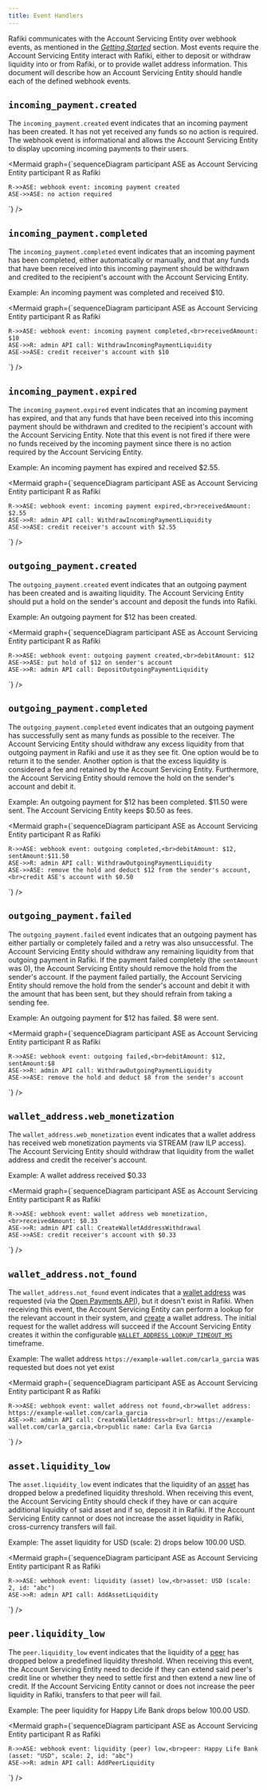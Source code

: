 ```yaml
---
title: Event Handlers
---
```



Rafiki communicates with the Account Servicing Entity over webhook events, as mentioned in the [_Getting Started_](./getting-started) section. Most events require the Account Servicing Entity interact with Rafiki, either to deposit or withdraw liquidity into or from Rafiki, or to provide wallet address information. This document will describe how an Account Servicing Entity should handle each of the defined webhook events.

## `incoming_payment.created`

The `incoming_payment.created` event indicates that an incoming payment has been created. It has not yet received any funds so no action is required. The webhook event is informational and allows the Account Servicing Entity to display upcoming incoming payments to their users.

<Mermaid
  graph={`sequenceDiagram
    participant ASE as Account Servicing Entity
    participant R as Rafiki

    R->>ASE: webhook event: incoming payment created
    ASE->>ASE: no action required

`}
/>

## `incoming_payment.completed`

The `incoming_payment.completed` event indicates that an incoming payment has been completed, either automatically or manually, and that any funds that have been received into this incoming payment should be withdrawn and credited to the recipient's account with the Account Servicing Entity.

Example: An incoming payment was completed and received $10.

<Mermaid
  graph={`sequenceDiagram
    participant ASE as Account Servicing Entity
    participant R as Rafiki

    R->>ASE: webhook event: incoming payment completed,<br>receivedAmount: $10
    ASE->>R: admin API call: WithdrawIncomingPaymentLiquidity
    ASE->>ASE: credit receiver's account with $10

`}
/>

## `incoming_payment.expired`

The `incoming_payment.expired` event indicates that an incoming payment has expired, and that any funds that have been received into this incoming payment should be withdrawn and credited to the recipient's account with the Account Servicing Entity. Note that this event is not fired if there were no funds received by the incoming payment since there is no action required by the Account Servicing Entity.

Example: An incoming payment has expired and received $2.55.

<Mermaid
  graph={`sequenceDiagram
    participant ASE as Account Servicing Entity
    participant R as Rafiki

    R->>ASE: webhook event: incoming payment expired,<br>receivedAmount: $2.55
    ASE->>R: admin API call: WithdrawIncomingPaymentLiquidity
    ASE->>ASE: credit receiver's account with $2.55

`}
/>

## `outgoing_payment.created`

The `outgoing_payment.created` event indicates that an outgoing payment has been created and is awaiting liquidity. The Account Servicing Entity should put a hold on the sender's account and deposit the funds into Rafiki.

Example: An outgoing payment for $12 has been created.

<Mermaid
  graph={`sequenceDiagram
    participant ASE as Account Servicing Entity
    participant R as Rafiki

    R->>ASE: webhook event: outgoing payment created,<br>debitAmount: $12
    ASE->>ASE: put hold of $12 on sender's account
    ASE->>R: admin API call: DepositOutgoingPaymentLiquidity

`}
/>

## `outgoing_payment.completed`

The `outgoing_payment.completed` event indicates that an outgoing payment has successfully sent as many funds as possible to the receiver. The Account Servicing Entity should withdraw any excess liquidity from that outgoing payment in Rafiki and use it as they see fit. One option would be to return it to the sender. Another option is that the excess liquidity is considered a fee and retained by the Account Servicing Entity. Furthermore, the Account Servicing Entity should remove the hold on the sender's account and debit it.

Example: An outgoing payment for $12 has been completed. $11.50 were sent. The Account Servicing Entity keeps $0.50 as fees.

<Mermaid
  graph={`sequenceDiagram
    participant ASE as Account Servicing Entity
    participant R as Rafiki

    R->>ASE: webhook event: outgoing completed,<br>debitAmount: $12, sentAmount:$11.50
    ASE->>R: admin API call: WithdrawOutgoingPaymentLiquidity
    ASE->>ASE: remove the hold and deduct $12 from the sender's account,<br>credit ASE's account with $0.50

`}
/>

## `outgoing_payment.failed`

The `outgoing_payment.failed` event indicates that an outgoing payment has either partially or completely failed and a retry was also unsuccessful. The Account Servicing Entity should withdraw any remaining liquidity from that outgoing payment in Rafiki. If the payment failed completely (the `sentAmount` was 0), the Account Servicing Entity should remove the hold from the sender's account. If the payment failed partially, the Account Servicing Entity should remove the hold from the sender's account and debit it with the amount that has been sent, but they should refrain from taking a sending fee.

Example: An outgoing payment for $12 has failed. $8 were sent.

<Mermaid
  graph={`sequenceDiagram
    participant ASE as Account Servicing Entity
    participant R as Rafiki

    R->>ASE: webhook event: outgoing failed,<br>debitAmount: $12, sentAmount:$8
    ASE->>R: admin API call: WithdrawOutgoingPaymentLiquidity
    ASE->>ASE: remove the hold and deduct $8 from the sender's account

`}
/>

## `wallet_address.web_monetization`

The `wallet_address.web_monetization` event indicates that a wallet address has received web monetization payments via STREAM (raw ILP access). The Account Servicing Entity should withdraw that liquidity from the wallet address and credit the receiver's account.

Example: A wallet address received $0.33

<Mermaid
  graph={`sequenceDiagram
    participant ASE as Account Servicing Entity
    participant R as Rafiki

    R->>ASE: webhook event: wallet address web monetization,<br>receivedAmount: $0.33
    ASE->>R: admin API call: CreateWalletAddressWithdrawal
    ASE->>ASE: credit receiver's account with $0.33

`}
/>

## `wallet_address.not_found`

The `wallet_address.not_found` event indicates that a [wallet address](/reference/glossary#wallet-address) was requested (via the [Open Payments API](/reference/glossary#open-payments)), but it doesn't exist in Rafiki. When receiving this event, the Account Servicing Entity can perform a lookup for the relevant account in their system, and [create](./getting-started#issuing-wallet-addresses) a wallet address. The initial request for the wallet address will succeed if the Account Servicing Entity creates it within the configurable [`WALLET_ADDRESS_LOOKUP_TIMEOUT_MS`](/integration/deployment#environment-variables) timeframe.

Example: The wallet address `https://example-wallet.com/carla_garcia` was requested but does not yet exist

<Mermaid
  graph={`sequenceDiagram
    participant ASE as Account Servicing Entity
    participant R as Rafiki

    R->>ASE: webhook event: wallet address not found,<br>wallet address: https://example-wallet.com/carla_garcia
    ASE->>R: admin API call: CreateWalletAddress<br>url: https://example-wallet.com/carla_garcia,<br>public name: Carla Eva Garcia

`}
/>

## `asset.liquidity_low`

The `asset.liquidity_low` event indicates that the liquidity of an [asset](/reference/glossary#asset) has dropped below a predefined liquidity threshold. When receiving this event, the Account Servicing Entity should check if they have or can acquire additional liquidity of said asset and if so, deposit it in Rafiki. If the Account Servicing Entity cannot or does not increase the asset liquidity in Rafiki, cross-currency transfers will fail.

Example: The asset liquidity for USD (scale: 2) drops below 100.00 USD.

<Mermaid
  graph={`sequenceDiagram
    participant ASE as Account Servicing Entity
    participant R as Rafiki

    R->>ASE: webhook event: liquidity (asset) low,<br>asset: USD (scale: 2, id: "abc")
    ASE->>R: admin API call: AddAssetLiquidity

`}
/>

## `peer.liquidity_low`

The `peer.liquidity_low` event indicates that the liquidity of a [peer](/reference/glossary#peer) has dropped below a predefined liquidity threshold. When receiving this event, the Account Servicing Entity need to decide if they can extend said peer's credit line or whether they need to settle first and then extend a new line of credit. If the Account Servicing Entity cannot or does not increase the peer liquidity in Rafiki, transfers to that peer will fail.

Example: The peer liquidity for Happy Life Bank drops below 100.00 USD.

<Mermaid
  graph={`sequenceDiagram
    participant ASE as Account Servicing Entity
    participant R as Rafiki

    R->>ASE: webhook event: liquidity (peer) low,<br>peer: Happy Life Bank (asset: "USD", scale: 2, id: "abc")
    ASE->>R: admin API call: AddPeerLiquidity

`}
/>
